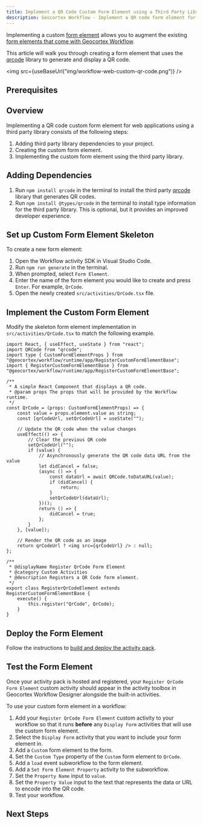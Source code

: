 ```yaml
---
title: Implement a QR Code Custom Form Element using a Third Party Library
description: Geocortex Workflow - Implement a QR code form element for web applications using a third party library
---
```


<!-- cspell:ignore qrcode -->


Implementing a custom [form element](key-concepts.mdx#form-elements) allows you to augment the existing [form elements that come with Geocortex Workflow](https://docs.geocortex.com/workflow/latest/help/Default.htm#wf5/help/form-elements/auto-complete.htm%3FTocPath%3DForms%7CForm%2520Element%2520Reference%7C_____0).

This article will walk you through creating a form element that uses the [qrcode](https://github.com/soldair/node-qrcode) library to generate and display a QR code.

<img src={useBaseUrl("img/workflow-web-custom-qr-code.png")} />

## Prerequisites

<WebPrereqs />

## Overview

Implementing a QR code custom form element for web applications using a third party library consists of the following steps:

1. Adding third party library dependencies to your project.
1. Creating the custom form element.
1. Implementing the custom form element using the third party library.

## Adding Dependencies

1. Run `npm install qrcode` in the terminal to install the third party [qrcode](https://github.com/soldair/node-qrcode) library that generates QR codes.
1. Run `npm install @types/qrcode` in the terminal to install type information for the third party library. This is optional, but it provides an improved developer experience.

## Set up Custom Form Element Skeleton

To create a new form element:

1. Open the Workflow activity SDK in Visual Studio Code.
1. Run `npm run generate` in the terminal.
1. When prompted, select `Form Element`.
1. Enter the name of the form element you would like to create and press `Enter`. For example, `QrCode`.
1. Open the newly created `src/activities/QrCode.tsx` file.

## Implement the Custom Form Element

Modify the skeleton form element implementation in `src/activities/QrCode.tsx` to match the following example.

```tsx title="src/activities/QrCode.tsx"
import React, { useEffect, useState } from "react";
import QRCode from "qrcode";
import type { CustomFormElementProps } from "@geocortex/workflow/runtime/app/RegisterCustomFormElementBase";
import { RegisterCustomFormElementBase } from "@geocortex/workflow/runtime/app/RegisterCustomFormElementBase";

/**
 * A simple React Component that displays a QR code.
 * @param props The props that will be provided by the Workflow runtime.
 */
const QrCode = (props: CustomFormElementProps) => {
    const value = props.element.value as string;
    const [qrCodeUrl, setQrCodeUrl] = useState("");

    // Update the QR code when the value changes
    useEffect(() => {
        // Clear the previous QR code
        setQrCodeUrl("");
        if (value) {
            // Asynchronously generate the QR code data URL from the value
            let didCancel = false;
            (async () => {
                const dataUrl = await QRCode.toDataURL(value);
                if (didCancel) {
                    return;
                }
                setQrCodeUrl(dataUrl);
            })();
            return () => {
                didCancel = true;
            };
        }
    }, [value]);

    // Render the QR code as an image
    return qrCodeUrl ? <img src={qrCodeUrl} /> : null;
};

/**
 * @displayName Register QrCode Form Element
 * @category Custom Activities
 * @description Registers a QR Code form element.
 */
export class RegisterQrCodeElement extends RegisterCustomFormElementBase {
    execute() {
        this.register("QrCode", QrCode);
    }
}
```

## Deploy the Form Element

Follow the instructions to [build and deploy the activity pack](sdk-web-overview.mdx#deployment).

## Test the Form Element

Once your activity pack is hosted and registered, your `Register QrCode Form Element` custom activity should appear in the activity toolbox in Geocortex Workflow Designer alongside the built-in activities.

To use your custom form element in a workflow:

1. Add your `Register QrCode Form Element` custom activity to your workflow so that it runs **before** any `Display Form` activities that will use the custom form element.
1. Select the `Display Form` activity that you want to include your form element in.
1. Add a `Custom` form element to the form.
1. Set the `Custom Type` property of the `Custom` form element to `QrCode`.
1. Add a `load` event subworkflow to the form element.
1. Add a `Set Form Element Property` activity to the subworkflow.
1. Set the `Property Name` input to `value`.
1. Set the `Property Value` input to the text that represents the data or URL to encode into the QR code.
1. Test your workflow.

## Next Steps

<UseCaseContainer>
    <UseCaseCard
        title="lang-create-qr-activity-description"
        description="lang-create-qr-activity-description"
        link={useBaseUrl(
            "docs/workflow/tutorial-web-qr-code-activity"
        )}
    />
</UseCaseContainer>
